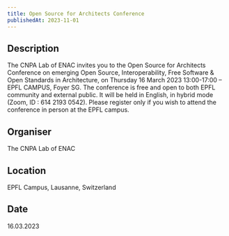 ```yaml
---
title: Open Source for Architects Conference
publishedAt: 2023-11-01
---
```

## Description

The CNPA Lab of ENAC invites you to the Open Source for Architects Conference on emerging Open Source, Interoperability, Free Software & Open Standards in Architecture, on Thursday 16 March 2023 13:00-17:00 – EPFL CAMPUS, Foyer SG. The conference is free and open to both EPFL community and external public. It will be held in English, in hybrid mode (Zoom, ID : 614 2193 0542). Please register only if you wish to attend the conference in person at the EPFL campus.

## Organiser

The CNPA Lab of ENAC

## Location

EPFL Campus, Lausanne, Switzerland

## Date

16.03.2023